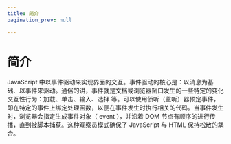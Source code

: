 ```yaml
---
title: 简介
pagination_prev: null

---
```


# 简介

JavaScript 中以事件驱动来实现界面的交互。事件驱动的核心是：以消息为基础、以事件来驱动。通俗的讲，事件就是文档或浏览器窗口发生的一些特定的变化交互性行为：加载、单击、输入、选择
等。可以使用侦听（监听）器预定事件，即在特定的事件上绑定处理函数，以便在事件发生时执行相关的代码。当事件发生时，浏览器会指定生成事件对象（ event ），并沿着 DOM
节点有顺序的进行传播，直到被脚本捕获。这种观察员模式确保了 JavaScript 与 HTML 保持松散的耦合。

            